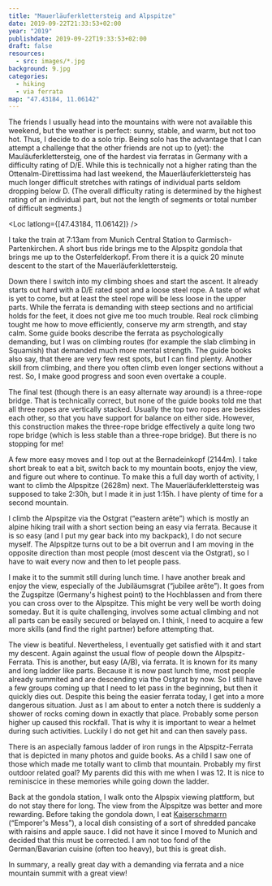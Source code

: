 ```yaml
---
title: "Mauerläuferklettersteig and Alpspitze"
date: 2019-09-22T21:33:53+02:00
year: "2019"
publishdate: 2019-09-22T19:33:53+02:00
draft: false
resources:
  - src: images/*.jpg
background: 9.jpg
categories:
  - hiking
  - via ferrata
map: "47.43184, 11.06142"
---
```


The friends I usually head into the mountains with were not available this
weekend, but the weather is perfect: sunny, stable, and warm, but not too hot.
Thus, I decide to do a solo trip. Being solo has the advantage that I can
attempt a challenge that the other friends are not up to (yet): the
Mauläuferklettersteig, one of the hardest via ferratas in Germany with
a difficulty rating of D/E. While this is technically not a higher rating than
the Ottenalm-Direttissima had last weekend, the Mauerläuferklettersteig has much
longer difficult stretches with ratings of individual parts seldom dropping
below D. (The overall difficulty rating is determined by the highest rating of
an individual part, but not the length of segments or total number of difficult
segments.)

<Loc latlong={[47.43184, 11.06142]} />

I take the train at 7:13am from Munich Central Station to
Garmisch-Partenkirchen. A short bus ride brings me to the Alpspitz gondola that
brings me up to the Osterfelderkopf. From there it is a quick 20 minute descent
to the start of the Mauerläuferklettersteig.

<Rimg
  src="1.jpg"
  caption="The wall with the Mauerläuferklettersteig looks quite impressive on the approach."
/>

Down there I switch into my climbing shoes and start the ascent. It already
starts out hard with a D/E rated spot and a loose steel rope. A taste of what is
yet to come, but at least the steel rope will be less loose in the upper parts.
While the ferrata is demanding with steep sections and no artificial holds for
the feet, it does not give me too much trouble. Real rock climbing tought me how
to move efficiently, conserve my arm strength, and stay calm. Some guide books
describe the ferrata as psychologically demanding, but I was on climbing routes
(for example the <Link to="190716-squamish">slab climbing in
Squamish</Link>) that demanded much more mental strength. The guide books
also say, that there are very few rest spots, but I can find plenty. Another
skill from climbing, and there you often climb even longer sections without
a rest. So, I make good progress and soon even overtake a couple.

<Rimg src="2.jpg" caption="The view with the gondala station at the left." />

<Gallery>
  <Rimg
    src="3.jpg"
    caption="Shortly before a rope ladder that informs me that most of the hardest parts are behind me, but some are still to come."
  />
  <Rimg src="5.jpg" alt="Rope ladder" />
</Gallery>

<Rimg src="6.jpg" alt="Rope ladder" />

<Rimg
  src="7.jpg"
  caption="A big, sloped ledge. From here on it is easy and the finish is near."
/>

The final test (though there is an easy alternate way around) is a three-rope
bridge. That is technically correct, but none of the guide books told me that
all three ropes are vertically stacked. Usually the top two ropes are besides
each other, so that you have support for balance on either side. However, this
construction makes the three-rope bridge effectively a quite long two rope
bridge (which is less stable than a three-rope bridge). But there is no stopping
for me!

<Rimg src="8.jpg" alt="Rope bridge" />

<Rimg src="9.jpg" caption="Looking back at the rope bridge" />

A few more easy moves and I top out at the Bernadeinkopf (2144m). I take short
break to eat a bit, switch back to my mountain boots, enjoy the view, and figure
out where to continue. To make this a full day worth of activity, I want to
climb the Alpspitze (2628m) next. The Mauerläuferklettersteig was supposed to
take 2:30h, but I made it in just 1:15h. I have plenty of time for a second
mountain.

<Rimg src="10.jpg" caption="The Alpspitze with the moon." />

I climb the Alpspitze via the Ostgrat (“eastern arête”) which is mostly an
alpine hiking trail with a short section being an easy via ferrata. Because it
is so easy (and I put my gear back into my backpack), I do not secure myself.
The Alpspitze turns out to be a bit overrun and I am moving in the opposite
direction than most people (most descent via the Ostgrat), so I have to wait
every now and then to let people pass.

<Rimg src="12.jpg" caption="Soooo many people" />

I make it to the summit still during lunch time. I have another break and enjoy
the view, especially of the Jubiläumsgrat (“jubilee arête”). It goes from the
Zugspitze (Germany's highest point) to the Hochblassen and from there you can
cross over to the Alpspitze. This might be very well be worth doing someday. But
it is quite challenging, involves some actual climbing and not all parts can be
easily secured or belayed on. I think, I need to acquire a few more skills (and
find the right partner) before attempting that.

<Rimg src="17.jpg" caption="The Jubiläumsgrat with the Zugspitze at the end." />

<Gallery>
  <Rimg src="14.jpg" alt="View from the Alpspitze" />
  <Rimg src="15.jpg" caption="View of Garmisch-Partenkirchen" />
  <Rimg src="16.jpg" caption="The Ostgrat that I ascended." />
</Gallery>

The view is beatiful. Nevertheless, I eventually get satisfied with it and start
my descent. Again against the usual flow of people down the Alpspitz-Ferrata.
This is another, but easy (A/B), via ferrata. It is known for its many and long
ladder like parts. Because it is now past lunch time, most people already
summited and are descending via the Ostgrat by now. So I still have a few groups
coming up that I need to let pass in the beginning, but then it quickly dies
out. Despite this being the easier ferrata today, I get into a more dangerous
situation. Just as I am about to enter a notch there is suddenly a shower of
rocks coming down in exactly that place. Probably some person higher up caused
this rockfall. That is why it is important to wear a helmet during such
activities. Luckily I do not get hit and can then savely pass.

<Gallery large="true">
  <Rimg src="18.jpg" caption="The beginning of the descent." />
  <Rimg
    src="19.jpg"
    caption="The most famous ladder in the Alpspitz-Ferrata."
  />
</Gallery>

There is an aspecially famous ladder of iron rungs in the Alpspitz-Ferrata that
is depicted in many photos and guide books. As a child I saw one of those which
made me totally want to climb that mountain. Probably my first outdoor related
goal? My parents did this with me when I was 12. It is nice to reminiscice in
these memories while going down the ladder.

<Gallery>
  <Rimg
    src="alpspitze2000.jpg"
    caption="Climbing the Alpspitze at the age of 12."
  />
  <Rimg
    src="20.jpg"
    caption="The ladder from further back. A perspective rarely shown."
  />
</Gallery>

<Rimg
  src="21.jpg"
  caption="The view back to the Bernadeinkopf with the Mauerläuferklettersteig."
/>

<Rimg src="22.jpg" caption="Almost back at the gondola." />

Back at the gondola station, I walk onto the Alpspix viewing plattform, but do
not stay there for long. The view from the Alpspitze was better and more
rewarding. Before taking the gondola down, I eat
[Kaiserschmarrn](https://en.wikipedia.org/wiki/Kaiserschmarrn) (“Emporer's
Mess”), a local dish consisting of a sort of shredded pancake with raisins and
apple sauce. I did not have it since I moved to Munich and decided that this
must be corrected. I am not too fond of the German/Bavarian cuisine (often too
heavy), but this is great dish.

In summary, a really great day with a demanding via ferrata and a nice mountain
summit with a great view!
